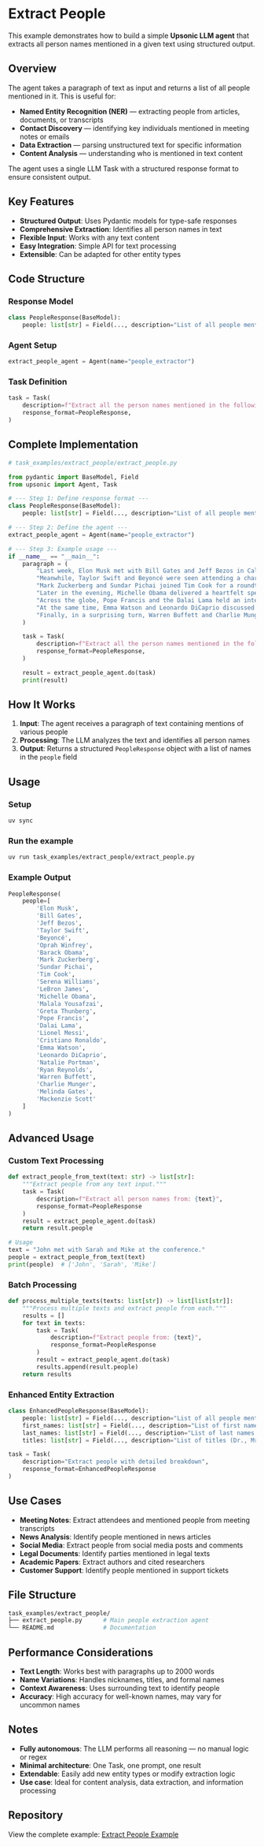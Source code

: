 # Extract People

This example demonstrates how to build a simple **Upsonic LLM agent** that extracts all person names mentioned in a given text using structured output.

## Overview

The agent takes a paragraph of text as input and returns a list of all people mentioned in it. This is useful for:

- **Named Entity Recognition (NER)** — extracting people from articles, documents, or transcripts
- **Contact Discovery** — identifying key individuals mentioned in meeting notes or emails
- **Data Extraction** — parsing unstructured text for specific information
- **Content Analysis** — understanding who is mentioned in text content

The agent uses a single LLM Task with a structured response format to ensure consistent output.

## Key Features

- **Structured Output**: Uses Pydantic models for type-safe responses
- **Comprehensive Extraction**: Identifies all person names in text
- **Flexible Input**: Works with any text content
- **Easy Integration**: Simple API for text processing
- **Extensible**: Can be adapted for other entity types

## Code Structure

### Response Model

```python
class PeopleResponse(BaseModel):
    people: list[str] = Field(..., description="List of all people mentioned in the text")
```

### Agent Setup

```python
extract_people_agent = Agent(name="people_extractor")
```

### Task Definition

```python
task = Task(
    description=f"Extract all the person names mentioned in the following text:\n\n{paragraph}",
    response_format=PeopleResponse,
)
```

## Complete Implementation

```python
# task_examples/extract_people/extract_people.py

from pydantic import BaseModel, Field
from upsonic import Agent, Task

# --- Step 1: Define response format ---
class PeopleResponse(BaseModel):
    people: list[str] = Field(..., description="List of all people mentioned in the text")

# --- Step 2: Define the agent ---
extract_people_agent = Agent(name="people_extractor")

# --- Step 3: Example usage ---
if __name__ == "__main__":
    paragraph = (
        "Last week, Elon Musk met with Bill Gates and Jeff Bezos in California to discuss the future of space exploration and AI safety. "
        "Meanwhile, Taylor Swift and Beyoncé were seen attending a charity event organized by Oprah Winfrey and Barack Obama in New York. "
        "Mark Zuckerberg and Sundar Pichai joined Tim Cook for a roundtable about responsible technology innovation, while Serena Williams and LeBron James spoke about athlete mental health. "
        "Later in the evening, Michelle Obama delivered a heartfelt speech, joined by Malala Yousafzai and Greta Thunberg, who emphasized the importance of education and climate action. "
        "Across the globe, Pope Francis and the Dalai Lama held an interfaith dialogue in Rome, and Lionel Messi congratulated Cristiano Ronaldo on his milestone goal. "
        "At the same time, Emma Watson and Leonardo DiCaprio discussed sustainable fashion with Natalie Portman and Ryan Reynolds. "
        "Finally, in a surprising turn, Warren Buffett and Charlie Munger announced new philanthropic initiatives inspired by Melinda Gates and Mackenzie Scott."
    )

    task = Task(
        description=f"Extract all the person names mentioned in the following text:\n\n{paragraph}",
        response_format=PeopleResponse,
    )

    result = extract_people_agent.do(task)
    print(result)
```

## How It Works

1. **Input**: The agent receives a paragraph of text containing mentions of various people
2. **Processing**: The LLM analyzes the text and identifies all person names
3. **Output**: Returns a structured `PeopleResponse` object with a list of names in the `people` field

## Usage

### Setup

```bash
uv sync
```

### Run the example

```bash
uv run task_examples/extract_people/extract_people.py
```

### Example Output

```python
PeopleResponse(
    people=[
        'Elon Musk',
        'Bill Gates',
        'Jeff Bezos',
        'Taylor Swift',
        'Beyoncé',
        'Oprah Winfrey',
        'Barack Obama',
        'Mark Zuckerberg',
        'Sundar Pichai',
        'Tim Cook',
        'Serena Williams',
        'LeBron James',
        'Michelle Obama',
        'Malala Yousafzai',
        'Greta Thunberg',
        'Pope Francis',
        'Dalai Lama',
        'Lionel Messi',
        'Cristiano Ronaldo',
        'Emma Watson',
        'Leonardo DiCaprio',
        'Natalie Portman',
        'Ryan Reynolds',
        'Warren Buffett',
        'Charlie Munger',
        'Melinda Gates',
        'Mackenzie Scott'
    ]
)
```

## Advanced Usage

### Custom Text Processing

```python
def extract_people_from_text(text: str) -> list[str]:
    """Extract people from any text input."""
    task = Task(
        description=f"Extract all person names from: {text}",
        response_format=PeopleResponse
    )
    result = extract_people_agent.do(task)
    return result.people

# Usage
text = "John met with Sarah and Mike at the conference."
people = extract_people_from_text(text)
print(people)  # ['John', 'Sarah', 'Mike']
```

### Batch Processing

```python
def process_multiple_texts(texts: list[str]) -> list[list[str]]:
    """Process multiple texts and extract people from each."""
    results = []
    for text in texts:
        task = Task(
            description=f"Extract people from: {text}",
            response_format=PeopleResponse
        )
        result = extract_people_agent.do(task)
        results.append(result.people)
    return results
```

### Enhanced Entity Extraction

```python
class EnhancedPeopleResponse(BaseModel):
    people: list[str] = Field(..., description="List of all people mentioned")
    first_names: list[str] = Field(..., description="List of first names only")
    last_names: list[str] = Field(..., description="List of last names only")
    titles: list[str] = Field(..., description="List of titles (Dr., Mr., etc.)")

task = Task(
    description="Extract people with detailed breakdown",
    response_format=EnhancedPeopleResponse
)
```

## Use Cases

- **Meeting Notes**: Extract attendees and mentioned people from meeting transcripts
- **News Analysis**: Identify people mentioned in news articles
- **Social Media**: Extract people from social media posts and comments
- **Legal Documents**: Identify parties mentioned in legal texts
- **Academic Papers**: Extract authors and cited researchers
- **Customer Support**: Identify people mentioned in support tickets

## File Structure

```bash
task_examples/extract_people/
├── extract_people.py      # Main people extraction agent
└── README.md              # Documentation
```

## Performance Considerations

- **Text Length**: Works best with paragraphs up to 2000 words
- **Name Variations**: Handles nicknames, titles, and formal names
- **Context Awareness**: Uses surrounding text to identify people
- **Accuracy**: High accuracy for well-known names, may vary for uncommon names

## Notes

- **Fully autonomous**: The LLM performs all reasoning — no manual logic or regex
- **Minimal architecture**: One Task, one prompt, one result
- **Extendable**: Easily add new entity types or modify extraction logic
- **Use case**: Ideal for content analysis, data extraction, and information processing

## Repository

View the complete example: [Extract People Example](https://github.com/Upsonic/Examples/tree/master/task_examples/extract_people)
